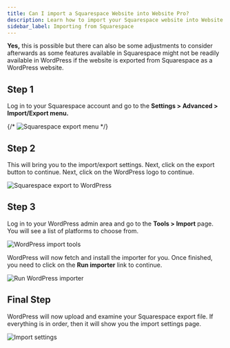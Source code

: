 ```yaml
---
title: Can I import a Squarespace Website into Website Pro?
description: Learn how to import your Squarespace website into Website Pro using the WordPress export/import functionality.
sidebar_label: Importing from Squarespace
---
```


**Yes,** this is possible but there can also be some adjustments to consider afterwards as some features available in Squarespace might not be readily available in WordPress if the website is exported from Squarespace as a WordPress website.

## Step 1

Log in to your Squarespace account and go to the **Settings > Advanced > Import/Export menu.**

{/* ![Squarespace export menu](/img/squarespace-import/step1-export-menu.jpg) */}

## Step 2

This will bring you to the import/export settings. Next, click on the export button to continue. Next, click on the WordPress logo to continue.

![Squarespace export to WordPress](./img/step2-export-wordpress.jpg)

## Step 3

Log in to your WordPress admin area and go to the **Tools > Import** page. You will see a list of platforms to choose from.

![WordPress import tools](./img/step3-wordpress-import-tools.jpg)

WordPress will now fetch and install the importer for you. Once finished, you need to click on the **Run importer** link to continue.

![Run WordPress importer](./img/step4-run-importer.jpg)

## Final Step

WordPress will now upload and examine your Squarespace export file. If everything is in order, then it will show you the import settings page.

![Import settings](./img/step5-import-settings.jpg)